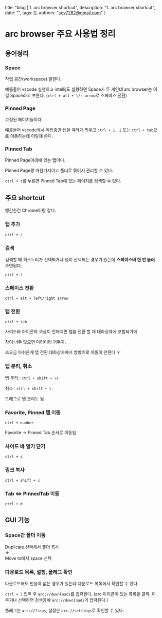   title: "blog | 1. arc browser shortcut",
  description: "1. arc browser shortcut",
  date: "",
  tags: [],
  authors: "scv7282@gmail.com"
}

# arc browser 주요 사용법 정리

## 용어정리

### Space

작업 공간(workspace) 말한다.

예를들어 vscode 실행하고 intellij도 실행하면 Space가 두 개인데 arc browser는 이걸 Space라고 부른다. (`ctrl + alt + l/r arrow`로 스페이스 전환)

<MDXFlex>
  <MDXImage src="/images/arc_3.png" width={450} className="m-2" />
  <MDXImage src="/images/arc_4.png" width={450} className="m-2" />
</MDXFlex>

### Pinned Page

고정된 페이지들이다.

예를들어 vscode에서 작업중인 탭을 여러개 띄우고 `ctrl + 1, 2` 또는 `ctrl + tab`으로 이동하는데 이럴떄 쓴다.

<MDXImage src="/images/arc_5.png" width={300} className="m-2" />

### Pinned Tab

Pinned Page아래에 있는 탭이다.

Pinned Page랑 마찬가지이고 폴더로 묶어서 관리할 수 있다.

`ctrl + t`를 누르면 Pinned Tab에 있는 페이지를 검색할 수 있다.

<MDXImage src="/images/arc_6.png" width={300} className="m-2" />

## 주요 shortcut

앵간한건 Chrome이랑 같다.

### 탭 추가

`ctrl + t`

### 검색

검색할 때 히스토리가 선택되거나 탭이 선택되는 경우가 있는데 **스페이스바 한 번 눌러**주면된다.

`ctrl + l`

### 스페이스 전환

`ctrl + alt + left/right arrow`

### 탭 전환

`ctrl + tab`

사이드바 아이콘의 색상이 진해지면 탭을 전환 할 때 대화상자에 포함되기에

창이 너무 많으면 미리미리 꺼두자.

조오금 아쉬운게 탭 전환 대화상자에서 방향키로 이동이 안된다 ㅜ

### 탭 분리, 취소

탭 분리 : `ctrl + shift + \+`

취소 : `ctrl + shift + \-`

드래그로 탭 분리도 됨

### Favorite, Pinned 탭 이동

`ctrl + number`

Favorite -> Pinned Tab 순서로 이동됨

### 사이드 바 열기 닫기

`ctrl + s`

### 링크 복사

`ctrl + shift + c`

### Tab \<=> PinnedTab 이동

`ctrl + d`

## GUI 기능

### Space간 폴더 이동

<MDXFlex>
  <div>
    Duplicate 선택해서 폴더 복사
    <MDXImage src="/images/arc_1.png" width={300} className="m-2" />
  </div>
  <div className="p-12">=></div>
  <div>
    Move to에서 space 선택
    <MDXImage src="/images/arc_2.png" width={460} className="m-2" />
  </div>
</MDXFlex>

### 다운로드 목록, 설정, 플레그 확인

다운로드해도 반응이 없는 경우가 있는데 다운로드 목록에서 확인할 수 있다.

`ctrl + l` 입력 후 `arc://downloads`를 입력한다. (arc 아이콘이 있는 목록을 클릭, 아무거나 선택하면 검색창에 `arc://downloads`가 입력된다.)

<MDXImage src="/images/arc_search.png" width={450} />

플래그는 `arc://flags`, 설정은 `arc://settings`로 확인할 수 있다.
